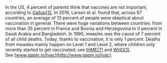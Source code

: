 In the US, 4 percent of parents think that vaccines are not important, according to [Gallup[3]](http://gapm.io/xgalvac17.). In 2016, Larson et al. found that, across 67 countries, an average of 13 percent of people were skeptical about vaccination in general. There were huge variations between countries: from more than 35 percent in France and Bosnia and Herzegovina to 0 percent in Saudi Arabia and Bangladesh. In 1990, measles was the cause of 7 percent of all child deaths. Today, thanks to vaccination, it is only 1 percent. Deaths from measles mainly happen on Level 1 and Level 2, where children only recently started to get vaccinated; see [IHME[7]](http://gapm.io/xihels) and [WHO[1]](http://gapm.io/xwhoim). See [www.gapm.io/tvac](http://www.gapm.io/tvac).
